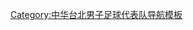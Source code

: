 {{National squad
| name		= 2018年世界盃資格賽亞洲區第二輪中華台北參賽名單 (客場對伊拉克)
| bg			= navy
| fg			= white
| country	= 中華台北
| comp		= 2018年世界盃資格賽亞洲區第二輪 (客場對伊拉克)
| comp link	= 2018年世界盃資格賽亞洲區第二輪#F 组
| p1		= [[呂昆錡]]
| p2		= [[王睿 (1993年8月)|王睿]]
| p3		= [[陳庭揚]]
| p4		= [[李健良 (足球運動員)|李健良]]
| p5		= [[殷亞吉]]
| p6		= [[嚴和生]]
| p7		= [[羅志恩]]
| p8		= [[陳昌源]]
| p9		= [[陳浩瑋]]
| p10		= [[林昌倫]]
| p11		= [[吳俊青]]
| p12		= [[溫智豪]]
| p13		= [[周子軒]]
| p14		= [[韋育任]]
| p15		= [[陳毅維]]
| p16		= [[蔣明翰]]
| p17		= [[陳柏良 (足球運動員)|陳柏良]][[File:Captain sports.svg|12px]]
| p18		= [[邱育宏]]
| p19		= [[林約翰]]
| p20		= [[黃楷峻]]
| p21		= [[許恆賓]]
| p22		= [[楊力衡]]
| p23		= [[高俊鴻]]
| coach		= [[陳貴人]]
}}<noinclude>
[[Category:中华台北男子足球代表队导航模板]]
</noinclude>